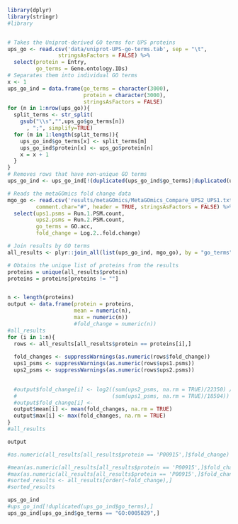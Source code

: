 


```r
library(dplyr)
library(stringr)
#library


# Takes the Uniprot-derived GO terms for UPS proteins
ups_go <- read.csv('data/uniprot-UPS-go-terms.tab', sep = "\t",
                stringsAsFactors = FALSE) %>%
  select(protein = Entry,
         go_terms = Gene.ontology.IDs)
# Separates them into individual GO terms
x <- 1
ups_go_ind = data.frame(go_terms = character(3000),
                        protein = character(3000),
                        stringsAsFactors = FALSE)
for (n in 1:nrow(ups_go)){
  split_terms <- str_split(
    gsub("\\s","",ups_go$go_terms[n])
      , ";", simplify=TRUE)
  for (m in 1:length(split_terms)){
    ups_go_ind$go_terms[x] <- split_terms[m]
    ups_go_ind$protein[x] <- ups_go$protein[n]
    x = x + 1
  }
}
# Removes rows that have non-unique GO terms
ups_go_ind <- ups_go_ind[!(duplicated(ups_go_ind$go_terms)|duplicated(ups_go_ind$go_terms, fromLast = TRUE)),]

# Reads the metaGOmics fold change data
mgo_go <- read.csv('results/metaGOmics/MetaGOmics_Compare_UPS2_UPS1.txt', sep = "\t",
         comment.char="#", header = TRUE, stringsAsFactors = FALSE) %>%
  select(ups1.psms = Run.1.PSM.count,
         ups2.psms = Run.2.PSM.count,
         go_terms = GO.acc,
         fold_change = Log.2..fold.change)

# Join results by GO terms
all_results <- plyr::join_all(list(ups_go_ind, mgo_go), by = "go_terms")

# Obtains the unique list of proteins from the results
proteins = unique(all_results$protein)
proteins = proteins[proteins != ""]


n <- length(proteins)
output <- data.frame(protein = proteins,
                     mean = numeric(n),
                     max = numeric(n))
                     #fold_change = numeric(n))
#all_results
for (i in 1:n){
  rows <- all_results[all_results$protein == proteins[i],]
  
  fold_changes <- suppressWarnings(as.numeric(rows$fold_change))
  ups1_psms <- suppressWarnings(as.numeric(rows$ups1.psms))
  ups2_psms <- suppressWarnings(as.numeric(rows$ups2.psms))

 
  #output$fold_change[i] <- log2((sum(ups2_psms, na.rm = TRUE)/22350) / 
  #                              (sum(ups1_psms, na.rm = TRUE)/18504))
  #output$fold_change[i] <- 
  output$mean[i] <- mean(fold_changes, na.rm = TRUE)
  output$max[i] <- max(fold_changes, na.rm = TRUE)
}
#all_results

output

#as.numeric(all_results[all_results$protein == 'P00915',]$fold_change)

#mean(as.numeric(all_results[all_results$protein == 'P00915',]$fold_change))
#max(as.numeric(all_results[all_results$protein == 'P00915',]$fold_change))
#sorted_results <- all_results[order(~fold_change),]
#sorted_results
```
```r
ups_go_ind
#ups_go_ind[!duplicated(ups_go_ind$go_terms),]
ups_go_ind[ups_go_ind$go_terms == "GO:0005829",]

```


